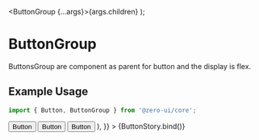 
<Meta title="Components/Buttons/ButtonGroup" component={[ButtonGroup]} />

  <ButtonGroup {...args}>{args.children}</ButtonGroup>
);

# ButtonGroup

ButtonsGroup are component as parent for button and the display is flex.

## Example Usage

```jsx
import { Button, ButtonGroup } from '@zero-ui/core';
```

<Canvas columns={2} withSource="close">
  <Story
    name="ButtonGroup"
    args={{
      children: (
        <>
          <Button intent="primary" size="lg">
            Button
          </Button>
          <Button intent="secondary" size="lg">
            Button
          </Button>
          <Button intent="secondary" size="lg">
            Button
          </Button>
        </>
      ),
    }}
  >
    {ButtonStory.bind()}
  </Story>
</Canvas>

<ArgsTable of={ButtonGroup} />
